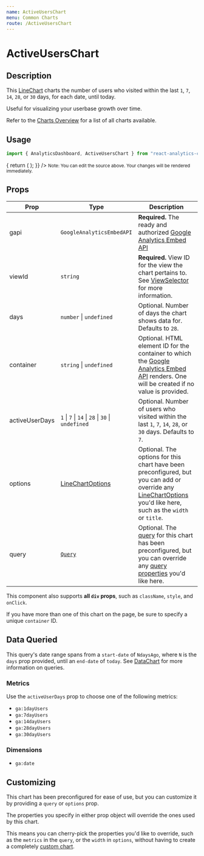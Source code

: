 ```yaml
---
name: ActiveUsersChart
menu: Common Charts
route: /ActiveUsersChart
---
```



<h1>ActiveUsersChart</h1>

## Description

This [LineChart](/LineChart) charts the number of users who visited within the last `1`, `7`, `14`, `28`, or `30` days, for each date, until today.

Useful for visualizing your userbase growth over time.

Refer to the [Charts Overview](/charts) for a list of all charts available.

## Usage

```jsx
import { AnalyticsDashboard, ActiveUsersChart } from "react-analytics-charts";
```

<Playground>
  <AnalyticsDashboard
    authOptions={{ clientId }}
    renderCharts={(gapi, viewId) => {
      return (
        <ActiveUsersChart
          gapi={gapi}
          viewId={viewId}
          days={28}
          activeUserDays={7}
        />
      );
    }}
  />
</Playground>

<small>
  Note: You can edit the source above. Your changes will be rendered
  immediately.
</small>

## Props

| Prop           | Type                                                                  | Description                                                                                                                                                                                         |
| -------------- | --------------------------------------------------------------------- | --------------------------------------------------------------------------------------------------------------------------------------------------------------------------------------------------- |
| gapi           | `GoogleAnalyticsEmbedAPI`                                             | **Required.** The ready and authorized [Google Analytics Embed API](https://justinmahar.github.io/react-use-analytics-api/)                                                                         |
| viewId         | `string`                                                              | **Required.** View ID for the view the chart pertains to. See [ViewSelector](/ViewSelector) for more information.                                                                                   |
| days           | `number` &#124; `undefined`                                           | Optional. Number of days the chart shows data for. Defaults to `28`.                                                                                                                                |
| container      | `string` &#124; `undefined`                                           | Optional. HTML element ID for the container to which the [Google Analytics Embed API](https://justinmahar.github.io/react-use-analytics-api/) renders. One will be created if no value is provided. |
| activeUserDays | `1` &#124; `7` &#124; `14` &#124; `28` &#124; `30` &#124; `undefined` | Optional. Number of users who visited within the last `1`, `7`, `14`, `28`, or `30` days. Defaults to `7`.                                                                                          |
| options        | [LineChartOptions](/LineChart#chart-options)                          | Optional. The options for this chart have been preconfigured, but you can add or override any [LineChartOptions](/LineChart#chart-options) you'd like here, such as the `width` or `title`.         |
| query          | [`Query`](/DataChart#query-prop)                                      | Optional. The [query](/DataChart#query-prop) for this chart has been preconfigured, but you can override any [query properties](/DataChart#query-prop) you'd like here.                             |

This component also supports **all `div` props**, such as `className`, `style`, and `onClick`.

If you have more than one of this chart on the page, be sure to specify a unique `container` ID.

## Data Queried

This query's date range spans from a `start-date` of `NdaysAgo`, where `N` is the `days` prop provided, until an `end-date` of `today`. See [DataChart](/DataChart) for more information on queries.

### Metrics

Use the `activeUserDays` prop to choose one of the following metrics:

- `ga:1dayUsers`
- `ga:7dayUsers`
- `ga:14dayUsers`
- `ga:28dayUsers`
- `ga:30dayUsers`

### Dimensions

- `ga:date`

## Customizing

This chart has been preconfigured for ease of use, but you can customize it by providing a `query` or `options` prop.

The properties you specify in either prop object will override the ones used by this chart.

This means you can cherry-pick the properties you'd like to override, such as the `metrics` in the `query`, or the `width` in `options`, without having to create a completely [custom chart](/charts#custom-charts).
